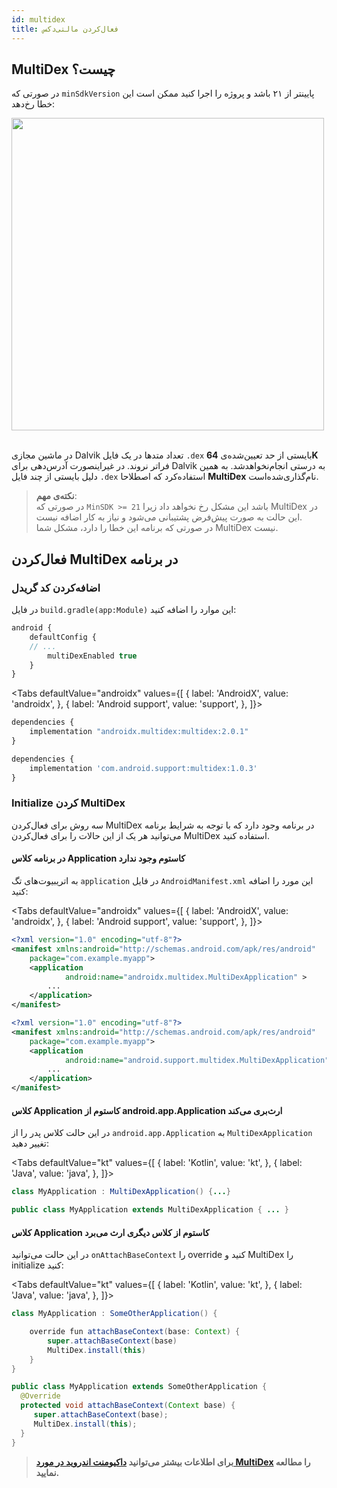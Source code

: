 ```yaml
---
id: multidex
title: فعال‌کردن مالتی‌دکس
---
```



## MultiDex چیست؟

در صورتی که `minSdkVersion` پایینتر از ۲۱ باشد و پروژه را اجرا کنید ممکن است این خطا رخ‌دهد:

<img src="/img/common/multidex.jpeg" width="500" /><br/><br/>
 

در ماشین مجازی
Dalvik
تعداد متد‌ها در یک فایل
`.dex`
 بایستی از حد تعیین‌شده‌ی
**64K**
فراتر نروند. در غیراینصورت آدرس‌دهی برای
Dalvik
به درستی انجام‌نخواهدشد. به همین دلیل بایستی از چند فایل
`.dex`
استفاده‌کرد که اصطلاحا
**MultiDex**
نام‌گذاری‌شده‌است.

> **نکته‌ی مهم**:    
> در صورتی که `MinSDK >= 21` باشد این مشکل رخ نخواهد داد زیرا MultiDex در این حالت به صورت پیش‌فرض پشتیبانی می‌شود و نیاز به کار اضافه نیست.    
> در صورتی که برنامه این خطا را دارد، مشکل شما MultiDex نیست.

## فعال‌کردن MultiDex در برنامه

### اضافه‌کردن کد گریدل

‌در فایل `build.gradle(app:Module)` این موارد را اضافه کنید:

```js {4}
android {
    defaultConfig {
    // ...
        multiDexEnabled true
    }
}
```

<Tabs
  defaultValue="androidx"
  values={[
    { label: 'AndroidX', value: 'androidx', },
    { label: 'Android support', value: 'support', },
  ]}>

<TabItem value="androidx">

```js {2}
dependencies {
    implementation "androidx.multidex:multidex:2.0.1"
}
```

</TabItem>

<TabItem value="support">

```js {2}
dependencies {
    implementation 'com.android.support:multidex:1.0.3'
}
```

</TabItem>
</Tabs>

### Initialize کردن MultiDex

سه روش برای فعال‌کردن MultiDex در برنامه وجود دارد که با توجه به شرایط برنامه می‌توانید هر یک از این حالات را برای فعال‌کردن MultiDex استفاده کنید.

#### در برنامه کلاس Application کاستوم وجود ندارد

به اتریبیوت‌های تگ `application` در فایل `AndroidManifest.xml` این مورد را اضافه کنید:

<Tabs
  defaultValue="androidx"
  values={[
    { label: 'AndroidX', value: 'androidx', },
    { label: 'Android support', value: 'support', },
  ]}>

<TabItem value="androidx">

```xml {5}
<?xml version="1.0" encoding="utf-8"?>
<manifest xmlns:android="http://schemas.android.com/apk/res/android"
    package="com.example.myapp">
    <application
            android:name="androidx.multidex.MultiDexApplication" >
        ...
    </application>
</manifest>
```

</TabItem>

<TabItem value="support">

```xml {5}
<?xml version="1.0" encoding="utf-8"?>
<manifest xmlns:android="http://schemas.android.com/apk/res/android"
    package="com.example.myapp">
    <application
            android:name="android.support.multidex.MultiDexApplication" >
        ...
    </application>
</manifest>
```

</TabItem>
</Tabs>


#### کلاس Application کاستوم از android.app.Application ارث‌بری می‌کند

در این حالت کلاس پدر را از `android.app.Application` به `MultiDexApplication` تغییر دهید:

<Tabs
  defaultValue="kt"
  values={[
    { label: 'Kotlin', value: 'kt', },
    { label: 'Java', value: 'java', },
  ]}>

<TabItem value="kt">

```java
class MyApplication : MultiDexApplication() {...}
```

</TabItem>

<TabItem value="java">

```java
public class MyApplication extends MultiDexApplication { ... }
```

</TabItem>

</Tabs>

#### کلاس Application کاستوم از کلاس دیگری ارث می‌برد

 در این حالت می‌توانید `onAttachBaseContext` را override کنید و MultiDex را initialize کنید:

<Tabs
  defaultValue="kt"
  values={[
    { label: 'Kotlin', value: 'kt', },
    { label: 'Java', value: 'java', },
  ]}>

<TabItem value="kt">

```java
class MyApplication : SomeOtherApplication() {

    override fun attachBaseContext(base: Context) {
        super.attachBaseContext(base)
        MultiDex.install(this)
    }
}
```

</TabItem>
<TabItem value="java">

```java
public class MyApplication extends SomeOtherApplication {
  @Override
  protected void attachBaseContext(Context base) {
     super.attachBaseContext(base);
     MultiDex.install(this);
  }
}
```

</TabItem>
</Tabs>

> **برای اطلاعات بیشتر می‌توانید [داکیومنت اندروید در مورد MultiDex](https://developer.android.com/studio/build/multidex) را مطالعه نمایید.**



